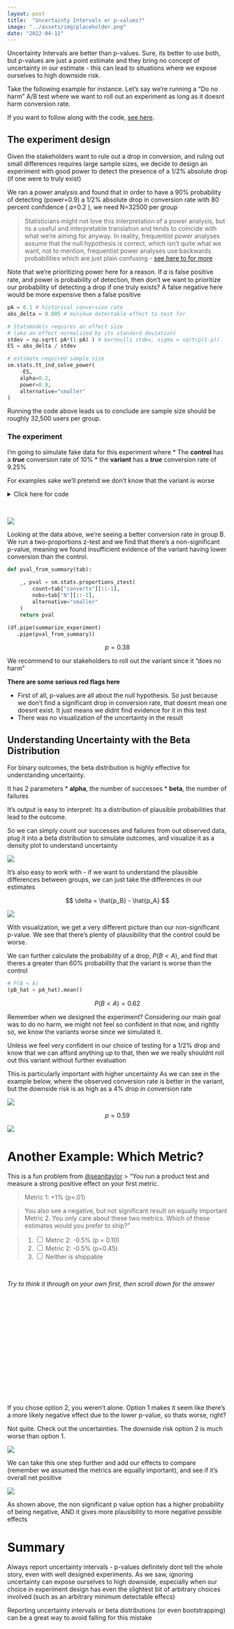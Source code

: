 ```yaml
---
layout: post
title:  "Uncertainty Intervals or p-values?"
image: "../assets/img/placeholder.png"
date: "2022-04-11"
---
```


Uncertainty Intervals are better than p-values. Sure, its better to use both, but p-values are just a point estimate and they bring no concept of uncertainty in our estimate - this can lead to situations where we expose ourselves to high downside risk.

Take the following example for instance. Let's say we're running a "Do no harm" A/B test where we want to roll out an experiment as long as it doesnt harm conversion rate.

If you want to follow along with the code, [see here](https://github.com/kylejcaron/case_studies/blob/main/Uncertainty%20intervals%20over%20p%20values.ipynb).

## The experiment design
Given the stakeholders want to rule out a drop in conversion, and ruling out small differences requires large sample sizes, we decide to design an experiment with good power to detect the presence of a 1/2% absolute drop (if one were to truly exist)

We ran a power analysis and found that in order to have a 90% probability of detecting (power=0.9) a 1/2% absolute drop in conversion rate with 80 percent confidence ( 𝛼=0.2 ), we need N=32500 per group

> Statisticians might not love this interpretation of a power analysis, but its a useful and interpretable translation and tends to coincide with what we're aiming for anyway. In reality, frequentist power analyses assume that the null hypothesis is correct, which isn't quite what we want, not to mention, frequentist power analyses use backwards probabilities which are just plain confusing - [see here to for more](https://www.fharrell.com/post/pvalprobs/)

Note that we're prioritizing power here for a reason. If  𝛼  is false positive rate, and power is probability of detection, then don't we want to prioritize our probability of detecting a drop if one truly exists? A false negative here would be more expensive then a false positive

```python
pA = 0.1 # historical conversion rate
abs_delta = 0.005 # minimum detectable effect to test for

# Statsmodels requires an effect size 
# (aka an effect normalized by its standard deviation)
stdev = np.sqrt( pA*(1-pA) ) # bernoulli stdev, sigma = sqrt(p(1-p))
ES = abs_delta / stdev 

# estimate required sample size
sm.stats.tt_ind_solve_power(
    -ES, 
    alpha=0.2,
    power=0.9,
    alternative="smaller"
)
```

Running the code above leads us to conclude are sample size should be roughly 32,500 users per group.

### The experiment

I'm going to simulate fake data for this experiment where
 * The __control__ has a __*true*__ conversion rate of 10% 
 * the __variant__ has a __*true*__ conversion rate of 9.25%

For examples sake we'll pretend we don't know that the variant is worse

<details><summary markdown="span">Click here for code</summary>

```python
# Settings
np.random.seed(1325)
N = 32500
pA = 0.1
pB = 0.0925

# Simulation
def simulate_experiment(pA, pB, N_per_group):
    
    df = pd.DataFrame({
        "group":["A"]*N + ["B"]*N,
        "convert":np.r_[
             np.random.binomial(1, p=pA, size=N),
             np.random.binomial(1, p=pB, size=N)
        ]
    })
    
    return df

df = simulate_experiment(pA, pB, N)
```
</details>
<br/>


![](/assets/img/uncertainty_fig1.png){fig-align="center"}


Looking at the data above, we're seeing a better conversion rate in group B. We run a two-proportions z-test and we find that there's a non-significant p-value, meaning we found insufficient evidence of the variant having lower conversion than the control.

```python
def pval_from_summary(tab):
    
    _, pval = sm.stats.proportions_ztest(
        count=tab["converts"][::-1], 
        nobs=tab["N"][::-1],
        alternative="smaller"
    )
    return pval

(df.pipe(summarize_experiment)
   .pipe(pval_from_summary))
```

$$ p = 0.38 $$


We recommend to our stakeholders to roll out the variant since it "does no harm"

__There are some serious red flags here__

 * First of all, p-values are all about the null hypothesis. So just because we don't find a significant drop in conversion rate, that doesnt mean one doesnt exist. It just means we didnt find evidence for it in this test
 * There was no visualization of the uncertainty in the result


## Understanding Uncertainty with the Beta Distribution

For binary outcomes, the beta distribution is highly effective for understanding uncertainty.

It has 2 parameters
 * __alpha__, the number of successes 
 * __beta__, the number of failures
 
It's output is easy to interpret: Its a distribution of plausible probabilities that lead to the outcome.

So we can simply count our successes and failures from out observed data, plug it into a beta distribution to simulate outcomes, and visualize it as a density plot to understand uncertainty

![](/assets/img/uncertainty_fig2.png){fig-align="center"}

It's also easy to work with - if we want to understand the plausible differences between groups, we can just take the differences in our estimates

$$
\delta = \hat{p_B} - \hat{p_A}
$$

![](/assets/img/uncertainty_fig3.png){fig-align="center"}

With visualization, we get a very different picture than our non-significant p-value. We see that there's plenty of plausibility that the control could be worse.

We can further calculate the probability of a drop, $P(B < A)$, and find that theres a greater than 60% probability that the variant is worse than the control

```python
# P(B < A)
(pB_hat < pA_hat).mean()
```

$$
P(B < A) = 0.62
$$

Remember when we designed the experiment? Considering our main goal was to do no harm, we might not feel so confident in that now, and rightly so, we know the variants worse since we simulated it. 

Unless we feel very confident in our choice of testing for a 1/2% drop and know that we can afford anything up to that, then we we really shouldnt roll out this variant without further evaluation

This is particularly important with higher uncertainty As we can see in the example below, where the observed conversion rate is better in the variant, but the downside risk is as high as a 4% drop in conversion rate

![](/assets/img/uncertainty_fig4.png){fig-align="center"}


$$
p = 0.59
$$

![](/assets/img/uncertainty_fig5.png){fig-align="center"}


# Another Example: Which Metric?

This is a fun problem from [@seanjtaylor](https://twitter.com/seanjtaylor)
> "You run a product test and measure a strong positive effect on your first metric. 

> Metric 1: +1% (p<.01)

> You also see a negative, but not significant result on equally important Metric 2. You only care about these two metrics. Which of these estimates would you prefer to ship?"
 
> 1. <input type="checkbox" unchecked> Metric 2: -0.5% (p = 0.10)
> 2. <input type="checkbox" unchecked> Metric 2: -0.5% (p=0.45)
> 3. <input type="checkbox" unchecked> Neither is shippable

<br/>

_Try to think it through on your own first, then scroll down for the answer_

<br/>
<br/>
<br/>
<br/>
<br/>
<br/>
<br/>
<br/>
<br/>
<br/>
<br/>
<br/>
<br/>
<br/>


If you chose option 2, you weren't alone. Option 1 makes it seem like there's a more likely negative effect due to the lower p-value, so thats worse, right?

Not quite. Check out the uncertainties. The downside risk option 2 is much worse than option 1. 

![](/assets/img/uncertainty_fig6.png){fig-align="center"}

We can take this one step further and add our effects to compare (remember we assumed the metrics are equally important), and see if it's overall net positive

![](/assets/img/uncertainty_fig7.png){fig-align="center"}


As shown above, the non significant p value option has a higher probability of being negative, AND it gives more plausibility to more negative possible effects

# Summary

Always report uncertainty intervals - p-values definitely dont tell the whole story, even with well designed experiments. As we saw, ignoring uncertainty can expose ourselves to high downside, especially when our choice in experiment design has even the slightest bit of arbitrary choices involved (such as an arbitrary minimum detectable effecs)

Reporting uncertainty intervals or beta distributions (or even bootstrapping) can be a great way to avoid falling for this mistake

